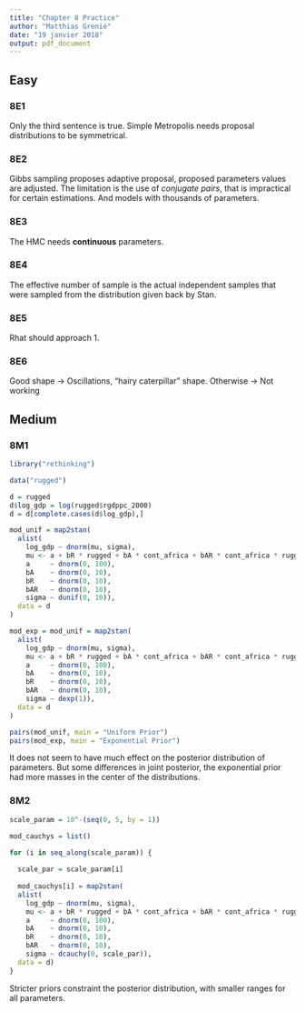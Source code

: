 ```yaml
---
title: "Chapter 8 Practice"
author: "Matthias Grenié"
date: "19 janvier 2018"
output: pdf_document
---
```


## Easy

### 8E1

Only the third sentence is true. Simple Metropolis needs proposal distributions to be symmetrical.


### 8E2

Gibbs sampling proposes adaptive proposal, proposed parameters values are adjusted. The limitation is the use of *conjugate pairs*, that is impractical for certain estimations. And models with thousands of parameters.


### 8E3

The HMC needs **continuous** parameters.


### 8E4

The effective number of sample is the actual independent samples that were sampled from the distribution given back by Stan.


### 8E5

Rhat should approach 1.

### 8E6

Good shape -> Oscillations, "hairy caterpillar" shape. Otherwise -> Not working


## Medium

### 8M1

```r
library("rethinking")

data("rugged")

d = rugged
d$log_gdp = log(rugged$rgdppc_2000)
d = d[complete.cases(d$log_gdp),]

mod_unif = map2stan(
  alist(
    log_gdp ~ dnorm(mu, sigma),
    mu <- a + bR * rugged + bA * cont_africa + bAR * cont_africa * rugged,
    a     ~ dnorm(0, 100),
    bA    ~ dnorm(0, 10),
    bR    ~ dnorm(0, 10),
    bAR   ~ dnorm(0, 10),
    sigma ~ dunif(0, 10)),
  data = d
)

mod_exp = mod_unif = map2stan(
  alist(
    log_gdp ~ dnorm(mu, sigma),
    mu <- a + bR * rugged + bA * cont_africa + bAR * cont_africa * rugged,
    a     ~ dnorm(0, 100),
    bA    ~ dnorm(0, 10),
    bR    ~ dnorm(0, 10),
    bAR   ~ dnorm(0, 10),
    sigma ~ dexp(1)),
  data = d
)

pairs(mod_unif, main = "Uniform Prior")
pairs(mod_exp, main = "Exponential Prior")
```

It does not seem to have much  effect on the posterior distribution of parameters. But some differences in joint posterior, the exponential prior had more masses in the center of the distributions.


### 8M2

```r
scale_param = 10^-(seq(0, 5, by = 1))

mod_cauchys = list()

for (i in seq_along(scale_param)) {
  
  scale_par = scale_param[i]
  
  mod_cauchys[i] = map2stan(
  alist(
    log_gdp ~ dnorm(mu, sigma),
    mu <- a + bR * rugged + bA * cont_africa + bAR * cont_africa * rugged,
    a     ~ dnorm(0, 100),
    bA    ~ dnorm(0, 10),
    bR    ~ dnorm(0, 10),
    bAR   ~ dnorm(0, 10),
    sigma ~ dcauchy(0, scale_par)),
  data = d)
}
```

Stricter priors constraint the posterior distribution, with smaller ranges for all parameters.
